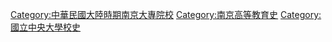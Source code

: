 [[Category:中華民國大陸時期南京大專院校|Category:中華民國大陸時期南京大專院校]]
[[Category:南京高等教育史|Category:南京高等教育史]]
[[Category:國立中央大學校史|Category:國立中央大學校史]]
